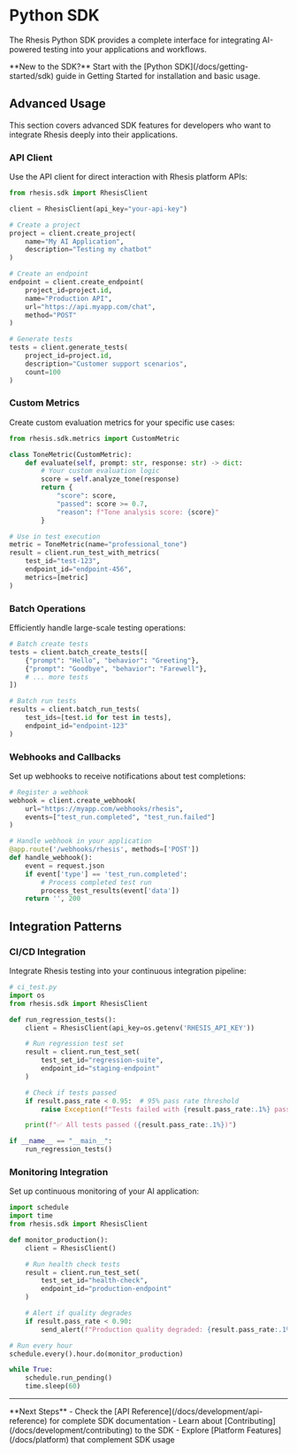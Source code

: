 # Python SDK

The Rhesis Python SDK provides a complete interface for integrating AI-powered testing into your applications and workflows.

<Callout type="info">
  **New to the SDK?** Start with the [Python SDK](/docs/getting-started/sdk) guide in Getting
  Started for installation and basic usage.
</Callout>

## Advanced Usage

This section covers advanced SDK features for developers who want to integrate Rhesis deeply into their applications.

### API Client

Use the API client for direct interaction with Rhesis platform APIs:

```python
from rhesis.sdk import RhesisClient

client = RhesisClient(api_key="your-api-key")

# Create a project
project = client.create_project(
    name="My AI Application",
    description="Testing my chatbot"
)

# Create an endpoint
endpoint = client.create_endpoint(
    project_id=project.id,
    name="Production API",
    url="https://api.myapp.com/chat",
    method="POST"
)

# Generate tests
tests = client.generate_tests(
    project_id=project.id,
    description="Customer support scenarios",
    count=100
)
```

### Custom Metrics

Create custom evaluation metrics for your specific use cases:

```python
from rhesis.sdk.metrics import CustomMetric

class ToneMetric(CustomMetric):
    def evaluate(self, prompt: str, response: str) -> dict:
        # Your custom evaluation logic
        score = self.analyze_tone(response)
        return {
            "score": score,
            "passed": score >= 0.7,
            "reason": f"Tone analysis score: {score}"
        }

# Use in test execution
metric = ToneMetric(name="professional_tone")
result = client.run_test_with_metrics(
    test_id="test-123",
    endpoint_id="endpoint-456",
    metrics=[metric]
)
```

### Batch Operations

Efficiently handle large-scale testing operations:

```python
# Batch create tests
tests = client.batch_create_tests([
    {"prompt": "Hello", "behavior": "Greeting"},
    {"prompt": "Goodbye", "behavior": "Farewell"},
    # ... more tests
])

# Batch run tests
results = client.batch_run_tests(
    test_ids=[test.id for test in tests],
    endpoint_id="endpoint-123"
)
```

### Webhooks and Callbacks

Set up webhooks to receive notifications about test completions:

```python
# Register a webhook
webhook = client.create_webhook(
    url="https://myapp.com/webhooks/rhesis",
    events=["test_run.completed", "test_run.failed"]
)

# Handle webhook in your application
@app.route('/webhooks/rhesis', methods=['POST'])
def handle_webhook():
    event = request.json
    if event['type'] == 'test_run.completed':
        # Process completed test run
        process_test_results(event['data'])
    return '', 200
```

## Integration Patterns

### CI/CD Integration

Integrate Rhesis testing into your continuous integration pipeline:

```python
# ci_test.py
import os
from rhesis.sdk import RhesisClient

def run_regression_tests():
    client = RhesisClient(api_key=os.getenv('RHESIS_API_KEY'))

    # Run regression test set
    result = client.run_test_set(
        test_set_id="regression-suite",
        endpoint_id="staging-endpoint"
    )

    # Check if tests passed
    if result.pass_rate < 0.95:  # 95% pass rate threshold
        raise Exception(f"Tests failed with {result.pass_rate:.1%} pass rate")

    print(f"✅ All tests passed ({result.pass_rate:.1%})")

if __name__ == "__main__":
    run_regression_tests()
```

### Monitoring Integration

Set up continuous monitoring of your AI application:

```python
import schedule
import time
from rhesis.sdk import RhesisClient

def monitor_production():
    client = RhesisClient()

    # Run health check tests
    result = client.run_test_set(
        test_set_id="health-check",
        endpoint_id="production-endpoint"
    )

    # Alert if quality degrades
    if result.pass_rate < 0.90:
        send_alert(f"Production quality degraded: {result.pass_rate:.1%}")

# Run every hour
schedule.every().hour.do(monitor_production)

while True:
    schedule.run_pending()
    time.sleep(60)
```

---

<Callout type="default">
  **Next Steps** - Check the [API Reference](/docs/development/api-reference) for complete SDK
  documentation - Learn about [Contributing](/docs/development/contributing) to the SDK - Explore
  [Platform Features](/docs/platform) that complement SDK usage
</Callout>
